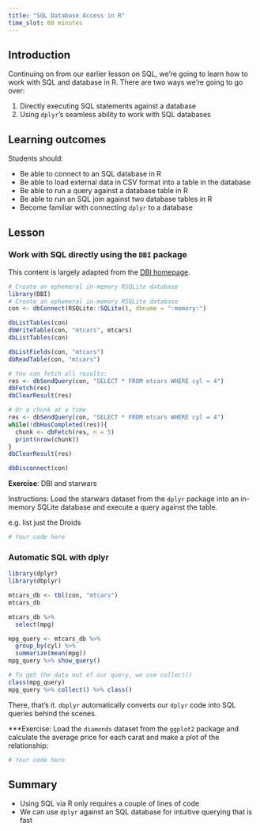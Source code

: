 ```yaml
---
title: "SQL Database Access in R"
time_slot: 60 minutes
---
```


## Introduction

Continuing on from our earlier lesson on SQL, we're going to learn how to work with SQL and database in R.
There are two ways we're going to go over:

1. Directly executing SQL statements against a database
2. Using `dplyr`'s seamless ability to work with SQL databases

## Learning outcomes

Students should:

- Be able to connect to an SQL database in R
- Be able to load external data in CSV format into a table in the database
- Be able to run a query against a database table in R
- Be able to run an SQL join against two database tables in R
- Become familiar with connecting `dplyr` to a database

## Lesson

### Work with SQL directly using the `DBI` package

This content is largely adapted from the [DBI homepage](http://rstats-db.github.io/DBI/).

```r
# Create an ephemeral in-memory RSQLite database
library(DBI)
# Create an ephemeral in-memory RSQLite database
con <- dbConnect(RSQLite::SQLite(), dbname = ":memory:")

dbListTables(con)
dbWriteTable(con, "mtcars", mtcars)
dbListTables(con)

dbListFields(con, "mtcars")
dbReadTable(con, "mtcars")

# You can fetch all results:
res <- dbSendQuery(con, "SELECT * FROM mtcars WHERE cyl = 4")
dbFetch(res)
dbClearResult(res)

# Or a chunk at a time
res <- dbSendQuery(con, "SELECT * FROM mtcars WHERE cyl = 4")
while(!dbHasCompleted(res)){
  chunk <- dbFetch(res, n = 5)
  print(nrow(chunk))
}
dbClearResult(res)

dbDisconnect(con)
```

**Exercise**: DBI and starwars

Instructions: Load the starwars dataset from the `dplyr` package into an in-memory SQLite database and execute a query against the table.

e.g. list just the Droids

```r
# Your code here
```

### Automatic SQL with dplyr

```r
library(dplyr)
library(dbplyr)

mtcars_db <- tbl(con, "mtcars")
mtcars_db

mtcars_db %>% 
  select(mpg)

mpg_query <- mtcars_db %>% 
  group_by(cyl) %>% 
  summarize(mean(mpg))
mpg_query %>% show_query()

# To get the data out of our query, we use collect()
class(mpg_query)
mpg_query %>% collect() %>% class()
```

There, that's it.
`dbplyr` automatically converts our `dplyr` code into SQL queries behind the scenes.

***Exercise: Load the `diamonds` dataset from the `ggplot2` package and calculate the average price for each carat and make a plot of the relationship:

```r
# Your code here
```

## Summary

- Using SQL via R only requires a couple of lines of code
- We can use `dplyr` against an SQL database for intuitive querying that is fast